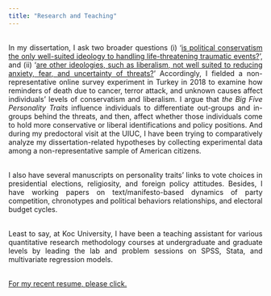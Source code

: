 ```yaml
---
title: "Research and Teaching"
---
```


<style>
body {
text-align: justify}
</style>

<br>
In my dissertation, I ask two broader questions (i) '<u>is political conservatism the only well-suited ideology to handling life-threatening traumatic events?</u>', and (ii) '<u>are other ideologies, such as liberalism, not well suited to reducing anxiety, fear, and uncertainty of threats?</u>' Accordingly, I fielded a non-representative online survey experiment in Turkey in 2018 to examine how reminders of death due to cancer, terror attack, and unknown causes affect individuals' levels of conservatism and liberalism. I argue that <i>the Big Five Personality Traits</i> influence individuals to differentiate out-groups and in-groups behind the threats, and then, affect whether those individuals come to hold more conservative or liberal identifications and policy positions. And during my predoctoral visit at the UIUC, I have been trying to comparatively analyze my dissertation-related hypotheses by collecting experimental data among a non-representative sample of American citizens. 

<br>
I also have several manuscripts on personality traits' links to vote choices in presidential elections, religiosity, and foreign policy attitudes. Besides, I have working papers on text/manifesto-based dynamics of party competition, chronotypes and political behaviors relationships, and electoral budget cycles.

<br> 
Least to say, at Koc University, I have been a teaching assistant for various quantitative research methodology courses at undergraduate and graduate levels by leading the lab and problem sessions on SPSS, Stata, and multivariate regression models.  

<br>
<a href="https://www.dropbox.com/s/1oakroh4i0l0gzw/CV.pdf?dl=0">For my recent resume, please click. </a>
<!--
<button class="btn btn-primary" data-toggle="collapse" data-target="#Spectra">To access to my recent resume, please click.</button> 
<div id="Spectra" class="collapse">    
<object data="CV.pdf" width="750px" height="750px">
    <embed src="CV.pdf">
    </embed>
</object>
</div>
--> 
